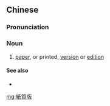 {{also|纸质版}}
==Chinese==
{{zh-forms|s=纸质版|type=21}}

===Pronunciation===
{{zh-pron
|m=zhǐ质bǎn
|c=zi2 zat1 baan2
|cat=n
}}

===Noun===
{{zh-noun}}

# [[paper]], or printed, [[version]] or [[edition]]

====See also====
* {{zh-l|電子版}}

[[mg:紙質版]]